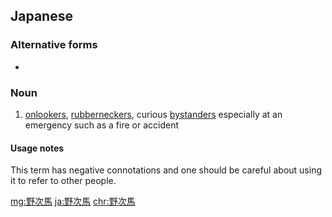 ==Japanese==
{{ja-kanjitab|野|次|馬}}

===Alternative forms===
* {{l|ja|弥次馬}}

===Noun===
{{ja-noun|やじうま}}

# [[onlooker]]s, [[rubbernecker]]s, curious [[bystander]]s especially at an emergency such as a fire or accident

====Usage notes====
This term has negative connotations and one should be careful about using it to refer to other people.

[[mg:野次馬]]
[[ja:野次馬]]
[[chr:野次馬]]